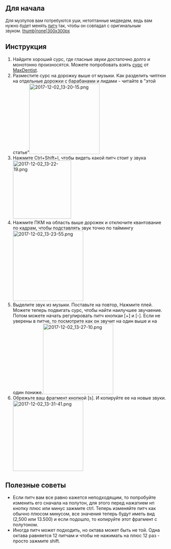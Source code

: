 ==Для начала==
<span style="font-size:13px;">Для музпупов вам потребуются уши, нетоптанные медведем, ведь вам нужно будет менять [[Термины|питч]] так, чтобы он совпадал с оригинальным звуком. </span><span style="font-size:13px;">[[Файл:Pitch.jpg|thumb|none|300x300px]] </span>

== Инструкция ==
# Найдите хороший сурс, где гласные звуки достаточно долго и монотонно произносятся. Можете попробовать взять [https://www.youtube.com/watch?v=gUAQv0uC7Ts сурс] от [[MaxDentist]].
# Разместите сурс на дорожку выше от музыки. Как разделить чиптюн на отдельные дорожки с барабанами и лидами - читайте в "этой статье"[[File:2017-12-02 13-20-15.png|none|thumb|220x220px]]
# Нажмите Ctrl+Shift+I, чтобы видеть какой питч стоит у звука[[File:2017-12-02 13-22-19.png|none|thumb|182x182px]]
# Нажмите ПКМ на область выше дорожек и отключите квантование по кадрам, чтобы подставлять звук точно по таймингу[[File:2017-12-02 13-23-55.png|none|thumb|220x220px]]
# Выделите звук из музыки. Поставьте на повтор, Нажмите плей. Можете теперь подвигать сурс, чтобы найти наилучшее звучаение. Потом можете начать регулировать питч кнопкаи [+] и [-]. Если не уверены в питче, то посмотрите как он звучит на один выше и на один пониже.[[File:2017-12-02 13-27-10.png|none|thumb|220x220px]]
# Обрежьте ваш фрагмент кнопкой [s]. И копируйте ее на новые звуки.[[File:2017-12-02 13-31-41.png|none|thumb|220x220px]]

== Полезные советы ==
* Если питч вам все равно кажется неподходящим, то попробуйте изменить его сначала на полутон, для этого перед нажатием нп кнопку плюс или минус зажмите ctrl. Теперь изменяйте питч как обычно плюсом минусом, все значения теперь будут иметь вид (2,500 или 13.500) и если подошло, то копируйте этот фрагмент с полутоном.
* Иногда питч может подходить, но октава может быть не той. Одна октава равняется 12 питчам и чтобы не нажимать на плюс 12 раз - просто зажмите shift.